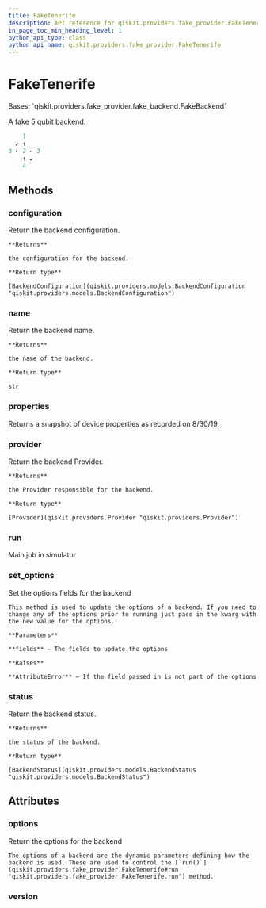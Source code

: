 ```yaml
---
title: FakeTenerife
description: API reference for qiskit.providers.fake_provider.FakeTenerife
in_page_toc_min_heading_level: 1
python_api_type: class
python_api_name: qiskit.providers.fake_provider.FakeTenerife
---
```


# FakeTenerife

<Class id="qiskit.providers.fake_provider.FakeTenerife" isDedicatedPage={true} github="https://github.com/qiskit/qiskit/tree/stable/0.22/qiskit/providers/fake_provider/backends/tenerife/fake_tenerife.py" signature="FakeTenerife">
  Bases: `qiskit.providers.fake_provider.fake_backend.FakeBackend`

  A fake 5 qubit backend.

  ```python
      1
    ↙ ↑
  0 ← 2 ← 3
      ↑ ↙
      4
  ```

  ## Methods

  ### configuration

  <Function id="qiskit.providers.fake_provider.FakeTenerife.configuration" name="configuration" signature="FakeTenerife.configuration()">
    Return the backend configuration.

    **Returns**

    the configuration for the backend.

    **Return type**

    [BackendConfiguration](qiskit.providers.models.BackendConfiguration "qiskit.providers.models.BackendConfiguration")
  </Function>

  ### name

  <Function id="qiskit.providers.fake_provider.FakeTenerife.name" name="name" signature="FakeTenerife.name()">
    Return the backend name.

    **Returns**

    the name of the backend.

    **Return type**

    str
  </Function>

  ### properties

  <Function id="qiskit.providers.fake_provider.FakeTenerife.properties" name="properties" signature="FakeTenerife.properties()">
    Returns a snapshot of device properties as recorded on 8/30/19.
  </Function>

  ### provider

  <Function id="qiskit.providers.fake_provider.FakeTenerife.provider" name="provider" signature="FakeTenerife.provider()">
    Return the backend Provider.

    **Returns**

    the Provider responsible for the backend.

    **Return type**

    [Provider](qiskit.providers.Provider "qiskit.providers.Provider")
  </Function>

  ### run

  <Function id="qiskit.providers.fake_provider.FakeTenerife.run" name="run" signature="FakeTenerife.run(run_input, **kwargs)">
    Main job in simulator
  </Function>

  ### set\_options

  <Function id="qiskit.providers.fake_provider.FakeTenerife.set_options" name="set_options" signature="FakeTenerife.set_options(**fields)">
    Set the options fields for the backend

    This method is used to update the options of a backend. If you need to change any of the options prior to running just pass in the kwarg with the new value for the options.

    **Parameters**

    **fields** – The fields to update the options

    **Raises**

    **AttributeError** – If the field passed in is not part of the options
  </Function>

  ### status

  <Function id="qiskit.providers.fake_provider.FakeTenerife.status" name="status" signature="FakeTenerife.status()">
    Return the backend status.

    **Returns**

    the status of the backend.

    **Return type**

    [BackendStatus](qiskit.providers.models.BackendStatus "qiskit.providers.models.BackendStatus")
  </Function>

  ## Attributes

  ### options

  <Attribute id="qiskit.providers.fake_provider.FakeTenerife.options" name="options">
    Return the options for the backend

    The options of a backend are the dynamic parameters defining how the backend is used. These are used to control the [`run()`](qiskit.providers.fake_provider.FakeTenerife#run "qiskit.providers.fake_provider.FakeTenerife.run") method.
  </Attribute>

  ### version

  <Attribute id="qiskit.providers.fake_provider.FakeTenerife.version" name="version" attributeValue="= 1" />
</Class>

